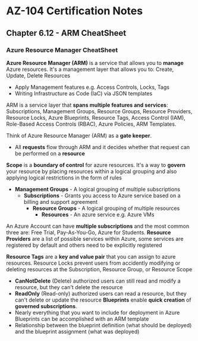 # AZ-104 Certification Notes
## Chapter 6.12 - ARM CheatSheet

### Azure Resource Manager CheatSheet
**Azure Resource Manager (ARM)** is a service that allows you to **manage** Azure resources.
It's a management layer that allows you to: Create, Update, Delete Resources
* Apply Management features e.g. Access Controls, Locks, Tags
* Writing Infrastructure as Code (IaC) via JSON templates

ARM is a service layer that **spans multiple features and services**: Subscriptions, Management Groups, Resource Groups, Resource Providers, Resource Locks, Azure Blueprints, Resource Tags, Access Control (IAM), Role-Based Access Controls (RBAC), Azure Policies, ARM Templates.

Think of Azure Resource Manager (ARM) as a **gate keeper**.
* All **requests** flow through ARM and it decides whether that request can be performed on a **resource**

**Scope** is a **boundary of control** for azure resources. It's a way to **govern** your resource by placing resources within a logical grouping and also applying logical restrictions in the form of rules
* **Management Groups** - A logical grouping of multiple subscriptions
	* **Subscriptions** - Grants you access to Azure service based on a billing and support agreement
		* **Resource Groups** - A logical grouping of multiple resources
			* **Resources** - An azure service e.g. Azure VMs

An Azure Account can have **multiple subscriptions** and the most common three are: Free Trial, Pay-As-You-Go, Azure for Students. **Resource Providers** are a list of possible services within Azure, some services are registered by default and others need to be explicitly registered

**Resource Tags** are a **key and value pair** that you can assign to azure resources. Resource Locks prevent users from accidently modifying or deleting resources at the Subscription, Resource Group, or Resource Scope
* **CanNotDelete** (Delete) authorized users can still read and modify a resource, but they can't delete the resource
* **ReadOnly** (Read-only) authorized users can read a resource, but they can't delete or update the resource
**Blueprints** enable **quick creation** of **governed subscriptions**.
* Nearly everything that you want to include for deployment in Azure Blueprints can be accomplished with an ARM template
* Relationship between the blueprint definition (what should be deployed) and the blueprint assignment (what was deployed)
